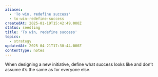 ```yaml
---
aliases:
  - 'To win, redefine success'
  - to-win-redefine-success
createdAt: 2025-01-19T15:42:49.000Z
status: seedling
title: 'To win, redefine success'
topics:
  - strategy
updatedAt: 2025-04-21T17:30:44.000Z
contentType: notes
---
```

When designing a new initiative, define what success looks like and don’t assume it’s the same as for everyone else.
